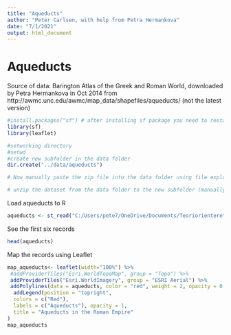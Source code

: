 ---
title: "Aqueducts"
author: "Peter Carlsen, with help from Petra Hermankova"
date: "7/1/2021"
output: html_document
---

# Aqueducts


Source of data: Barington Atlas of the Greek and Roman World, downloaded by Petra Hermankova in Oct 2014 from http://awmc.unc.edu/awmc/map_data/shapefiles/aqueducts/ (not the latest version)

```{r}
#install.packages("sf") # after installing sf package you need to restart R, or you will receive an error message
library(sf)
library(leaflet)

#setworking directory
#setwd
#create new subfolder in the data folder
dir.create("../data/aqueducts")

# Now manually paste the zip file into the data folder using file explorer (going in to your folders and dragging the file to the correct folder)

# unzip the dataset from the data folder to the new subfolder (manually, with a different program)

```

Load aqueducts to R
```{r}
aqueducts <- st_read("C:/Users/pete7/OneDrive/Documents/Teoriorienteret/Final_project_aqueducts/aqueducts.shp")
```

See the first six records
```{r}
head(aqueducts)
```

Map the records using Leaflet
```{r}
map_aqueducts<- leaflet(width="100%") %>%
 #addProviderTiles("Esri.WorldTopoMap", group = "Topo") %>%
 addProviderTiles("Esri.WorldImagery", group = "ESRI Aerial") %>%
 addPolylines(data = aqueducts, color = "red", weight = 2, opacity = 0.7) %>% 
  addLegend(position = "topright",
  colors = c("Red"),
  labels = c("Aqueducts"), opacity = 1,
  title = "Aqueducts in the Roman Empire" 
)
map_aqueducts
```